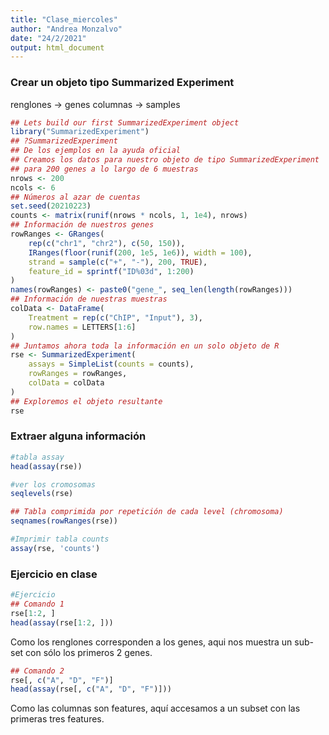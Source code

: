 ```yaml
---
title: "Clase_miercoles"
author: "Andrea Monzalvo"
date: "24/2/2021"
output: html_document
---
```

### Crear un objeto tipo Summarized Experiment 

renglones -> genes
columnas -> samples

```r
## Lets build our first SummarizedExperiment object
library("SummarizedExperiment")
## ?SummarizedExperiment
## De los ejemplos en la ayuda oficial
## Creamos los datos para nuestro objeto de tipo SummarizedExperiment
## para 200 genes a lo largo de 6 muestras
nrows <- 200
ncols <- 6
## Números al azar de cuentas
set.seed(20210223)
counts <- matrix(runif(nrows * ncols, 1, 1e4), nrows)
## Información de nuestros genes
rowRanges <- GRanges(
    rep(c("chr1", "chr2"), c(50, 150)),
    IRanges(floor(runif(200, 1e5, 1e6)), width = 100),
    strand = sample(c("+", "-"), 200, TRUE),
    feature_id = sprintf("ID%03d", 1:200)
)
names(rowRanges) <- paste0("gene_", seq_len(length(rowRanges)))
## Información de nuestras muestras
colData <- DataFrame(
    Treatment = rep(c("ChIP", "Input"), 3),
    row.names = LETTERS[1:6]
)
## Juntamos ahora toda la información en un solo objeto de R
rse <- SummarizedExperiment(
    assays = SimpleList(counts = counts),
    rowRanges = rowRanges,
    colData = colData
)
## Exploremos el objeto resultante
rse
```

### Extraer alguna información

```r
#tabla assay
head(assay(rse))
```
```r
#ver los cromosomas
seqlevels(rse)

## Tabla comprimida por repetición de cada level (chromosoma)
seqnames(rowRanges(rse))

#Imprimir tabla counts
assay(rse, 'counts')

```

### Ejercicio en clase

```r
#Ejercicio
## Comando 1
rse[1:2, ]
head(assay(rse[1:2, ]))
```
Como los renglones corresponden a los genes, aqui nos muestra un sub-set con sólo los primeros 2 genes.

```r
## Comando 2
rse[, c("A", "D", "F")]
head(assay(rse[, c("A", "D", "F")]))
```
Como las columnas son features, aquí accesamos a un subset con las primeras tres features.




